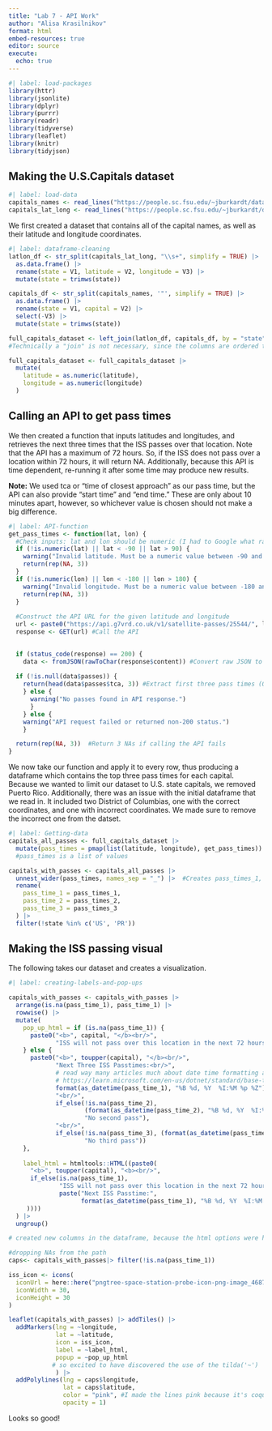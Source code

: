 ```yaml
---
title: "Lab 7 - API Work"
author: "Alisa Krasilnikov"
format: html
embed-resources: true
editor: source
execute: 
  echo: true
---
```


```r
#| label: load-packages
library(httr)
library(jsonlite)
library(dplyr)
library(purrr)
library(readr)
library(tidyverse)
library(leaflet)
library(knitr)
library(tidyjson)
```

## Making the U.S.Capitals dataset 

```r
#| label: load-data
capitals_names <- read_lines("https://people.sc.fsu.edu/~jburkardt/datasets/states/state_capitals_name.txt")
capitals_lat_long <- read_lines("https://people.sc.fsu.edu/~jburkardt/datasets/states/state_capitals_ll.txt")
```

We first created a dataset that contains all of the capital names, as well as their latitude and longitude coordinates. 

```r
#| label: dataframe-cleaning
latlon_df <- str_split(capitals_lat_long, "\\s+", simplify = TRUE) |>  
  as.data.frame() |> 
  rename(state = V1, latitude = V2, longitude = V3) |> 
  mutate(state = trimws(state))

capitals_df <- str_split(capitals_names, '"', simplify = TRUE) |>  
  as.data.frame() |> 
  rename(state = V1, capital = V2) |> 
  select(-V3) |> 
  mutate(state = trimws(state))

full_capitals_dataset <- left_join(latlon_df, capitals_df, by = "state")
#Technically a "join" is not necessary, since the columns are ordered the same, but we were worried it was going to cause issues

full_capitals_dataset <- full_capitals_dataset |> 
  mutate(
    latitude = as.numeric(latitude),
    longitude = as.numeric(longitude)
  )
```

## Calling an API to get pass times 

We then created a function that inputs latitudes and longitudes, and retrieves the next three times that the ISS passes over that location. Note that the API has a maximum of 72 hours. So, if the ISS does not pass over a location within 72 hours, it will return NA. Additionally, because this API is time dependent, re-running it after some time may produce new results.

**Note:** We used tca or "time of closest approach" as our pass time, but the API can also provide "start time" and "end time." These are only about 10 minutes apart, however, so whichever value is chosen should not make a big difference. 

```r
#| label: API-function
get_pass_times <- function(lat, lon) {
  #Check inputs: lat and lon should be numeric (I had to Google what ranges they could have, did not know they were on two different scales!)
  if (!is.numeric(lat) || lat < -90 || lat > 90) {
    warning("Invalid latitude. Must be a numeric value between -90 and 90.")
    return(rep(NA, 3))
  }
  if (!is.numeric(lon) || lon < -180 || lon > 180) {
    warning("Invalid longitude. Must be a numeric value between -180 and 180.")
    return(rep(NA, 3))
  }
  
  #Construct the API URL for the given latitude and longitude
  url <- paste0("https://api.g7vrd.co.uk/v1/satellite-passes/25544/", lat, "/", lon, ".json")
  response <- GET(url) #Call the API 
  

  if (status_code(response) == 200) {
    data <- fromJSON(rawToChar(response$content)) #Convert raw JSON to usable form
  
  if (!is.null(data$passes)) {
    return(head(data$passes$tca, 3)) #Extract first three pass times (Ordered descending)
    } else {
      warning("No passes found in API response.")
      }
    } else {
    warning("API request failed or returned non-200 status.")
    }

  return(rep(NA, 3))  #Return 3 NAs if calling the API fails
}
```

We now take our function and apply it to every row, thus producing a dataframe which contains the top three pass times for each capital. Because we wanted to limit our dataset to U.S. state capitals, we removed Puerto Rico. Additionally, there was an issue with the initial dataframe that we read in. It included two District of Columbias, one with the correct coordinates, and one with incorrect coordinates. We made sure to remove the incorrect one from the datset. 

```r
#| label: Getting-data
capitals_all_passes <- full_capitals_dataset |> 
  mutate(pass_times = pmap(list(latitude, longitude), get_pass_times)) 
  #pass_times is a list of values

capitals_with_passes <- capitals_all_passes |> 
  unnest_wider(pass_times, names_sep = "_") |>  #Creates pass_times_1, pass_times_2, pass_times_3
  rename(
    pass_time_1 = pass_times_1,
    pass_time_2 = pass_times_2,
    pass_time_3 = pass_times_3
  ) |> 
  filter(!state %in% c('US', 'PR')) 

```

## Making the ISS passing visual

The following takes our dataset and creates a visualization. 

```r
#| label: creating-labels-and-pop-ups

capitals_with_passes <- capitals_with_passes |> 
  arrange(is.na(pass_time_1), pass_time_1) |> 
  rowwise() |> 
  mutate(
    pop_up_html = if (is.na(pass_time_1)) {
      paste0("<b>", capital, "</b><br/>",
             "ISS will not pass over this location in the next 72 hours")
    } else {
      paste0("<b>", toupper(capital), "</b><br/>",
             "Next Three ISS Passtimes:<br/>",
             # read way many articles much about date time formatting and functions, but so happy with how it looks now
             # https://learn.microsoft.com/en-us/dotnet/standard/base-types/standard-date-and-time-format-strings
             format(as_datetime(pass_time_1), "%B %d, %Y  %I:%M %p %Z"),
             "<br/>",
             if_else(!is.na(pass_time_2),
                     (format(as_datetime(pass_time_2), "%B %d, %Y  %I:%M %p %Z")),
                     "No second pass"),
             "<br/>",
             if_else(!is.na(pass_time_3), (format(as_datetime(pass_time_3), "%B %d, %Y  %I:%M %p %Z")), 
                     "No third pass"))
    },  
    
    label_html = htmltools::HTML((paste0(
      "<b>", toupper(capital), "<b><br/>",
      if_else(is.na(pass_time_1),
              "ISS will not pass over this location in the next 72 hours",
              paste("Next ISS Passtime:",
                    format(as_datetime(pass_time_1), "%B %d, %Y  %I:%M %p %Z"))
     ))))
  ) |> 
  ungroup()

# created new columns in the dataframe, because the html options were having issues running within the leaflet plot and to make the code for the plot cleaner
```

```r
#dropping NAs from the path
caps<- capitals_with_passes|> filter(!is.na(pass_time_1))

```


```r
iss_icon <- icons(
  iconUrl = here::here("pngtree-space-station-probe-icon-png-image_4687961.png"), 
  iconWidth = 30, 
  iconHeight = 30
)

leaflet(capitals_with_passes) |> addTiles() |> 
  addMarkers(lng = ~longitude,
             lat = ~latitude,
             icon = iss_icon,
             label = ~label_html,
             popup = ~pop_up_html
            # so excited to have discovered the use of the tilda('~')
             ) |>
  addPolylines(lng = caps$longitude,
               lat = caps$latitude, 
               color = "pink", #I made the lines pink because it's coquette
               opacity = 1)

```

Looks so good!